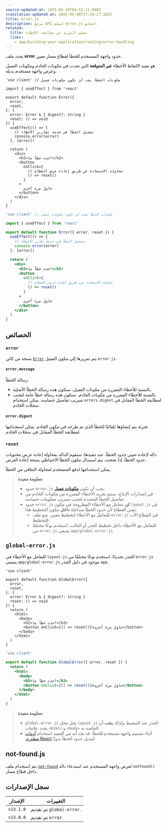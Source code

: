 ```yaml
---
source-updated-at: 2025-05-16T04:52:11.000Z
translation-updated-at: 2025-06-06T17:34:27.185Z
title: error.js
description: مرجع API لملف error.js الخاص.
related:
  title: تعلم المزيد عن معالجة الأخطاء
  links:
    - app/building-your-application/routing/error-handling
---
```


يحدد ملف **error** حدود واجهة المستخدم للخطأ لقطاع مسار معين.

هو مفيد لالتقاط الأخطاء **غير المتوقعة** التي تحدث في مكونات الخادم ومكونات العميل وعرض واجهة مستخدم بديلة.

```tsx filename="app/dashboard/error.tsx" switcher
'use client' // مكونات الخطأ يجب أن تكون مكونات عميل

import { useEffect } from 'react'

export default function Error({
  error,
  reset,
}: {
  error: Error & { digest?: string }
  reset: () => void
}) {
  useEffect(() => {
    // تسجيل الخطأ في خدمة تقارير الأخطاء
    console.error(error)
  }, [error])

  return (
    <div>
      <h2>حدث خطأ ما!</h2>
      <button
        onClick={
          // محاولة الاستعادة عن طريق إعادة عرض القطاع
          () => reset()
        }
      >
        حاول مرة أخرى
      </button>
    </div>
  )
}
```

```jsx filename="app/dashboard/error.js" switcher
'use client' // مكونات الخطأ يجب أن تكون مكونات عميل

import { useEffect } from 'react'

export default function Error({ error, reset }) {
  useEffect(() => {
    // تسجيل الخطأ في خدمة تقارير الأخطاء
    console.error(error)
  }, [error])

  return (
    <div>
      <h2>حدث خطأ ما!</h2>
      <button
        onClick={
          // محاولة الاستعادة عن طريق إعادة عرض القطاع
          () => reset()
        }
      >
        حاول مرة أخرى
      </button>
    </div>
  )
}
```

## الخصائص

### `error`

نسخة من كائن [`Error`](https://developer.mozilla.org/docs/Web/JavaScript/Reference/Global_Objects/Error) يتم تمريرها إلى مكون العميل `error.js`.

#### `error.message`

رسالة الخطأ.

- بالنسبة للأخطاء الممررة من مكونات العميل، ستكون هذه رسالة الخطأ الأصلية.
- بالنسبة للأخطاء الممررة من مكونات الخادم، ستكون هذه رسالة خطأ عامة لتجنب تسريب تفاصيل حساسة. يمكن استخدام `errors.digest` لمطابقة الخطأ المقابل في سجلات الخادم.

#### `error.digest`

تجزئة يتم إنشاؤها تلقائيًا للخطأ الذي تم طرحه في مكون الخادم. يمكن استخدامها لمطابقة الخطأ المقابل في سجلات الخادم.

### `reset`

دالة لإعادة تعيين حدود الخطأ. عند تنفيذها، ستقوم الدالة بمحاولة إعادة عرض محتويات حدود الخطأ. إذا نجحت، يتم استبدال مكون الخطأ الاحتياطي بنتيجة إعادة العرض.

يمكن استخدامها لدفع المستخدم لمحاولة التعافي من الخطأ.

> **معلومة مفيدة**:
>
> - حدود `error.js` يجب أن تكون **[مكونات عميل](/docs/app/building-your-application/rendering/client-components)**.
> - في إصدارات الإنتاج، سيتم تجريد الأخطاء الممررة من مكونات الخادم من تفاصيل الخطأ المحددة لتجنب تسريب معلومات حساسة.
> - حدود `error.js` **لن** تتعامل مع الأخطاء المطروحة في مكون `layout.js` في نفس القطاع لأن حدود الخطأ متداخلة **داخل** مكون التخطيط هذا.
>   - للتعامل مع الأخطاء لتخطيط معين، ضع ملف `error.js` في القطاع الأب للتخطيط.
>   - للتعامل مع الأخطاء داخل تخطيط الجذر أو القالب، استخدم نوعًا مختلفًا من `error.js` يسمى `app/global-error.js`.

## `global-error.js`

للتعامل مع الأخطاء في `layout.js` الجذر تحديدًا، استخدم نوعًا مختلفًا من `error.js` يسمى `app/global-error.js` موجود في دليل الجذر `app`.

```tsx filename="app/global-error.tsx" switcher
'use client'

export default function GlobalError({
  error,
  reset,
}: {
  error: Error & { digest?: string }
  reset: () => void
}) {
  return (
    <html>
      <body>
        <h2>حدث خطأ ما!</h2>
        <button onClick={() => reset()}>حاول مرة أخرى</button>
      </body>
    </html>
  )
}
```

```jsx filename="app/global-error.js" switcher
'use client'

export default function GlobalError({ error, reset }) {
  return (
    <html>
      <body>
        <h2>حدث خطأ ما!</h2>
        <button onClick={() => reset()}>حاول مرة أخرى</button>
      </body>
    </html>
  )
}
```

> **معلومة مفيدة**:
>
> - `global-error.js` يحل محل `layout.js` الجذر عند التنشيط ولذلك **يجب** أن يحدد علامات `<html>` و `<body>` الخاصة به.
> - أثناء تصميم واجهة مستخدم للخطأ، قد تجد أنه من المفيد استخدام [أدوات مطوري React](https://react.dev/learn/react-developer-tools) لتبديل حدود الخطأ يدويًا.

## not-found.js

يتم استخدام ملف [`not-found`](https://nextjs.org/docs/app/api-reference/file-conventions/not-found) لعرض واجهة المستخدم عند استدعاء دالة `notFound()` داخل قطاع مسار.

## سجل الإصدارات

| الإصدار   | التغييرات                    |
| --------- | -------------------------- |
| `v13.1.0` | تم تقديم `global-error`. |
| `v13.0.0` | تم تقديم `error`.        |